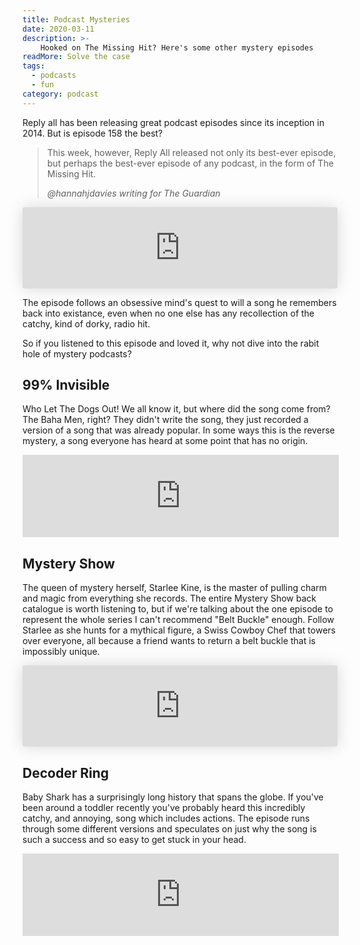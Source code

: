 ```yaml
---
title: Podcast Mysteries
date: 2020-03-11
description: >-
    Hooked on The Missing Hit? Here's some other mystery episodes
readMore: Solve the case
tags:
  - podcasts
  - fun
category: podcast
---
```


Reply all has been releasing great podcast episodes since its inception in 2014. But is episode 158 the best?

> This week, however, Reply All released not only its best-ever episode, but perhaps the best-ever episode of any podcast, in the form of The Missing Hit.
> 
> _@hannahjdavies writing for The Guardian_

<iframe scrolling="no" allow="autoplay" frameborder="no" width="100%" height="130" style="border-radius: 3px; height: 130px; width: 100%; box-shadow: 0 0 25px 0 rgba(0, 0, 0, 0.15);" src="https://player.gimletmedia.com/o2h8bx"></iframe>

The episode follows an obsessive mind's quest to will a song he remembers back into existance, even when no one else
has any recollection of the catchy, kind of dorky, radio hit.

So if you listened to this episode and loved it, why not dive into the rabit hole of mystery podcasts?

## 99% Invisible

Who Let The Dogs Out! We all know it, but where did the song come from? The Baha Men, right? 
They didn't write the song, they just recorded a version of a song that was already popular. 
In some ways this is the reverse mystery, a song everyone has heard at some point
that has no origin.

<iframe style="border: solid 1px #dedede;"  src="https://app.stitcher.com/splayer/f/16374/67277247" width="100%" height="130" frameborder="0" scrolling="no"></iframe>

## Mystery Show 

The queen of mystery herself, Starlee Kine, is the master of pulling charm and magic from everything she records.
The entire Mystery Show back catalogue is worth listening to, but if we're talking about the one episode to represent the whole
series I can't recommend "Belt Buckle" enough. Follow Starlee as she hunts for a mythical figure, a Swiss Cowboy Chef that towers over everyone, all because
a friend wants to return a belt buckle that is impossibly unique.

<iframe scrolling="no" allow="autoplay" frameborder="no" width="100%" height="130" style="border-radius: 3px; height: 130px; width: 100%; box-shadow: 0 0 25px 0 rgba(0, 0, 0, 0.15);" src="https://player.gimletmedia.com/76h3r6"></iframe>

## Decoder Ring

Baby Shark has a surprisingly long history that spans the globe. If you've been around a toddler recently you've
probably heard this incredibly catchy, and annoying, song which includes actions. The episode runs through some
different versions and speculates on just why the song is such a success and so easy to get stuck in your head.

<iframe style="border: solid 1px #dedede;"  src="https://app.stitcher.com/splayer/f/183894/58978720" width="100%" height="130" frameborder="0" scrolling="no"></iframe>